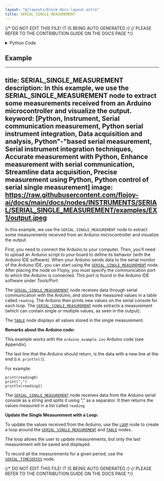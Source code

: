 ```yaml
---
layout: "@/layouts/block-docs-layout.astro"
title: SERIAL_SINGLE_MEASUREMENT
---
```


{/* DO NOT EDIT THIS FILE! IT IS BEING AUTO GENERATED */}
{/* PLEASE REFER TO THE CONTRIBUTION GUIDE ON THE DOCS PAGE */}


<PythonDocsDisplay docstring={docstring} />

<details>
<summary>Python Code</summary>

```python
from typing import Optional

import numpy as np
import serial
from flojoy import OrderedPair, SerialDevice, flojoy


@flojoy(deps={"pyserial": "3.5"})
def SERIAL_SINGLE_MEASUREMENT(
    device: SerialDevice,
    default: Optional[OrderedPair] = None,
    baudrate: int = 9600,
) -> OrderedPair:
    """The SERIAL_SINGLE_MEASUREMENT node takes a single reading of data from an Arduino or a similar serial device.

    Parameters
    ----------
    baudrate : int
        Baud rate for the serial communication.
    comport : string
        Defines the communication port on which the serial device is connected.

    Returns
    -------
    OrderedPair
        the y axis contains the reading
    """

    set = serial.Serial(device.port, timeout=1, baudrate=baudrate)
    s = ""
    while s == "":
        s = set.readline().decode()

    reading = s[:-2].split(",")
    reading = np.array(reading)  # Create an array
    reading = reading.astype("float64")  # Convert the array to float
    x = np.arange(0, reading.size)  # Create a second array

    return OrderedPair(x=x, y=reading)

```

[Find this Flojoy Block on GitHub](https://github.com/flojoy-ai/blocks/blob/main/blocks/IO/PROTOCOLS/SERIAL/SERIAL_SINGLE_MEASUREMENT/SERIAL_SINGLE_MEASUREMENT.py)

</details>

## Example

<GetHelpWidget />

<AppDisplay app={app} blockName="SERIAL_SINGLE_MEASUREMENT" client:visible />

---
title: SERIAL_SINGLE_MEASUREMENT
description:  In this example, we use the SERIAL_SINGLE_MEASUREMENT node to extract some measurements received from an Arduino microcontroller and visualize the output.
keyword: [Python, Instrument, Serial communication measurement, Python serial instrument integration, Data acquisition and analysis, Python"-"based serial measurement, Serial instrument integration techniques, Accurate measurement with Python, Enhance measurement with serial communication, Streamline data acquisition, Precise measurement using Python, Python control of serial single measurement]
image: https://raw.githubusercontent.com/flojoy-ai/docs/main/docs/nodes/INSTRUMENTS/SERIAL/SERIAL_SINGLE_MEASUREMENT/examples/EX1/output.jpeg
---

In this example, we use the `SERIAL_SINGLE_MEASUREMENT` node to extract some measurements
received from an Arduino microcontroller and visualize the output.

First, you need to connect the Arduino to your computer. Then, you'll need to upload an Arduino script to your board to define its behavior (with the Arduino IDE software). When your Arduino sends data to the serial monitor of the Arduino IDE, you can start using the [`SERIAL_SINGLE_MEASUREMENT`](https://github.com/flojoy-io/nodes/blob/main/INSTRUMENTS/SERIAL/SERIAL_SINGLE_MEASUREMENT/SERIAL_SINGLE_MEASUREMENT.py) node. After placing the node on Flojoy, you must specify the communication port to which the Arduino is connected. This port is found in the Arduino IDE software under _Tools/Port_.

The [`SERIAL_SINGLE_MEASUREMENT`](https://github.com/flojoy-io/nodes/blob/main/INSTRUMENTS/SERIAL/SERIAL_SINGLE_MEASUREMENT/SERIAL_SINGLE_MEASUREMENT.py) node receives data through serial communication with the Arduino, and stores the measured values in a table called `reading`. The Arduino then prints new values on the serial console for each loop. The [`SERIAL_SINGLE_MEASUREMENT`](https://github.com/flojoy-io/nodes/blob/main/INSTRUMENTS/SERIAL/SERIAL_SINGLE_MEASUREMENT/SERIAL_SINGLE_MEASUREMENT.py) node extracts a measurement (which can contain single or multiple values, as seen in the output).

The [`TABLE`](https://github.com/flojoy-io/nodes/blob/main/VISUALIZERS/PLOTLY/TABLE/TABLE.py) node displays all values stored in the single measurement.

**Remarks about the Arduino code:**

This example works with the `arduino_example.ino` Arduino code (see Appendix). 

The last line that the Arduino should return, is the data with a new line at the end (i.e. `println()`).

For example:

    print(reading0)
    print(",")
    println(reading1)

The [`SERIAL_SINGLE_MEASUREMENT`](https://github.com/flojoy-io/nodes/blob/main/INSTRUMENTS/SERIAL/SERIAL_SINGLE_MEASUREMENT/SERIAL_SINGLE_MEASUREMENT.py) node receives data from the Arduino serial console as a string and splits it using "," as a separator. It then returns the values measured in a list called `reading`.

**Update the Single Measurement with a Loop:**

To update the values received from the Arduino, use the [`LOOP`](https://github.com/flojoy-io/nodes/blob/main/LOGIC_GATES/LOOPS/LOOP/LOOP.py) node to create a loop around the [`SERIAL_SINGLE_MEASUREMENT`](https://github.com/flojoy-io/nodes/blob/main/INSTRUMENTS/SERIAL/SERIAL_SINGLE_MEASUREMENT/SERIAL_SINGLE_MEASUREMENT.py) and [`TABLE`](https://github.com/flojoy-io/nodes/blob/main/VISUALIZERS/PLOTLY/TABLE/TABLE.py) nodes.

The loop allows the user to update measurements, but only the last measurement will be saved and displayed.

To record all the measurements for a given period, use the [`SERIAL_TIMESERIES`](https://github.com/flojoy-io/nodes/blob/main/INSTRUMENTS/SERIAL/SERIAL_TIMESERIES/SERIAL_TIMESERIES.py) node.


{/* DO NOT EDIT THIS FILE! IT IS BEING AUTO GENERATED */}
{/* PLEASE REFER TO THE CONTRIBUTION GUIDE ON THE DOCS PAGE */}
